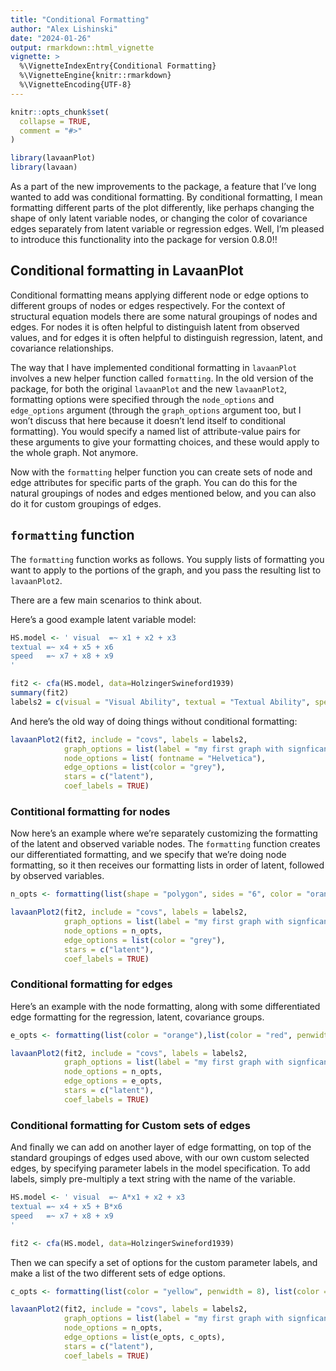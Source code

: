 ```yaml
---
title: "Conditional Formatting"
author: "Alex Lishinski"
date: "2024-01-26"
output: rmarkdown::html_vignette
vignette: >
  %\VignetteIndexEntry{Conditional Formatting}
  %\VignetteEngine{knitr::rmarkdown}
  %\VignetteEncoding{UTF-8}
---
```


```r
knitr::opts_chunk$set(
  collapse = TRUE,
  comment = "#>"
)

library(lavaanPlot)
library(lavaan)
```

As a part of the new improvements to the package, a feature that I've long wanted to add was conditional formatting. By conditional formatting, I mean formatting different parts of the plot differently, like perhaps changing the shape of only latent variable nodes, or changing the color of covariance edges separately from latent variable or regression edges. Well, I'm pleased to introduce this functionality into the package for version 0.8.0!!

## Conditional formatting in LavaanPlot

Conditional formatting means applying different node or edge options to different groups of nodes or edges respectively. For the context of structural equation models there are some natural groupings of nodes and edges. For nodes it is often helpful to distinguish latent from observed values, and for edges it is often helpful to distinguish regression, latent, and covariance relationships.

The way that I have implemented conditional formatting in `lavaanPlot` involves a new helper function called `formatting`. In the old version of the package, for both the original `lavaanPlot` and the new `lavaanPlot2`, formatting options were specified through the `node_options` and `edge_options` argument (through the `graph_options` argument too, but I won't discuss that here because it doesn't lend itself to conditional formatting). You would specify a named list of attribute-value pairs for these arguments to give your formatting choices, and these would apply to the whole graph. Not anymore.

Now with the `formatting` helper function you can create sets of node and edge attributes for specific parts of the graph. You can do this for the natural groupings of nodes and edges mentioned below, and you can also do it for custom groupings of edges.

## `formatting` function

The `formatting` function works as follows. You supply lists of formatting you want to apply to the portions of the graph, and you pass the resulting list to `lavaanPlot2`.

There are a few main scenarios to think about.

Here's a good example latent variable model:

```r
HS.model <- ' visual  =~ x1 + x2 + x3
textual =~ x4 + x5 + x6
speed   =~ x7 + x8 + x9
'

fit2 <- cfa(HS.model, data=HolzingerSwineford1939)
summary(fit2)
labels2 = c(visual = "Visual Ability", textual = "Textual Ability", speed = "Speed Ability")
```

And here's the old way of doing things without conditional formatting:

```r
lavaanPlot2(fit2, include = "covs", labels = labels2,
            graph_options = list(label = "my first graph with signficance stars"),
            node_options = list( fontname = "Helvetica"),
            edge_options = list(color = "grey"),
            stars = c("latent"),
            coef_labels = TRUE)

```

### Contitional formatting for nodes

Now here's an example where we're separately customizing the formatting of the latent and observed variable nodes. The `formatting` function creates our differentiated formatting, and we specify that we're doing node formatting, so it then receives our formatting lists in order of latent, followed by observed variables.

```r
n_opts <- formatting(list(shape = "polygon", sides = "6", color = "orange"), list(shape = "polygon", sides = "8",color = "blue"), type = "node")

lavaanPlot2(fit2, include = "covs", labels = labels2,
            graph_options = list(label = "my first graph with signficance stars"),
            node_options = n_opts,
            edge_options = list(color = "grey"),
            stars = c("latent"),
            coef_labels = TRUE)
```

### Conditional formatting for edges

Here's an example with the node formatting, along with some differentiated edge formatting for the regression, latent, covariance groups.

```r
e_opts <- formatting(list(color = "orange"),list(color = "red", penwidth = 6), list(color = "blue"), type = "edge")

lavaanPlot2(fit2, include = "covs", labels = labels2,
            graph_options = list(label = "my first graph with signficance stars"),
            node_options = n_opts,
            edge_options = e_opts,
            stars = c("latent"),
            coef_labels = TRUE)
```


### Conditional formatting for Custom sets of edges

And finally we can add on another layer of edge formatting, on top of the standard groupings of edges used above, with our own custom selected edges, by specifying parameter labels in the model specification. To add labels, simply pre-multiply a text string with the name of the variable.

```r
HS.model <- ' visual  =~ A*x1 + x2 + x3
textual =~ x4 + x5 + B*x6
speed   =~ x7 + x8 + x9
'

fit2 <- cfa(HS.model, data=HolzingerSwineford1939)
```

Then we can specify a set of options for the custom parameter labels, and make a list of the two different sets of edge options.

```r
c_opts <- formatting(list(color = "yellow", penwidth = 8), list(color = "blue", penwidth = 10), type = "custom", groups = c("A", "B"))

lavaanPlot2(fit2, include = "covs", labels = labels2,
            graph_options = list(label = "my first graph with signficance stars"),
            node_options = n_opts,
            edge_options = list(e_opts, c_opts),
            stars = c("latent"),
            coef_labels = TRUE)
```



